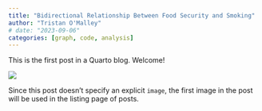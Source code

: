 ```yaml
---
title: "Bidirectional Relationship Between Food Security and Smoking"
author: "Tristan O'Malley"
# date: "2023-09-06"
categories: [graph, code, analysis]
---
```


This is the first post in a Quarto blog. Welcome!

![](thumbnail.jpg)

Since this post doesn't specify an explicit `image`, the first image in the post will be used in the listing page of posts.
